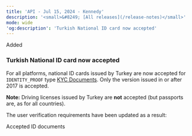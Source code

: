 ```yaml
---
title: 'API - Jul 15, 2024 - Kennedy'  
description: '<small>&#8249; [All releases](/release-notes)</small>'  
mode: wide  
'og:description': 'Turkish National ID card now accepted'
---
```

<div class="release-notes-page">

<div class="pill pill-green rn-pill">Added</div> 
  
### Turkish National ID card now accepted

For all platforms, national ID cards issued by Turkey are now accepted for `IDENTITY_PROOF` type <a href="/api-reference/kyc-documents/kyc-document-object">KYC Documents</a>. Only the version issued in or after 2017 is accepted. 

**Note:** Driving licenses issued by Turkey are **not** accepted (but passports are, as for all countries). 

The user verification requirements have been updated as a result:

<Card title="Guides" href="/guides/users/verification/requirements/id-accepted">
Accepted ID documents
</Card>

</div>